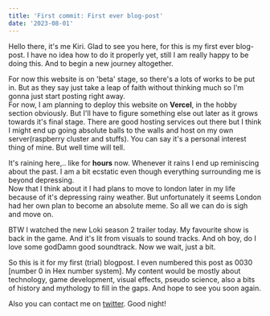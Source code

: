 ```yaml
---
title: 'First commit: First ever blog-post'
date: '2023-08-01'
---
```


Hello there, it's me Kiri. Glad to see you here, for this is my first ever blog-post. I have no idea how to do it properly yet, still I am really happy to be doing this. And to begin a new journey altogether.  


For now this website is on 'beta' stage, so there's a lots of works to be put in. But as they say just take a leap of faith without thinking much so I'm gonna just start posting right away.  
 For now, I am planning to deploy this website on **Vercel**, in the hobby section obviously. But I'll have to figure something else out later as it grows towards it's final stage. There are good hosting services out there but I think I might end up going absolute balls to the walls and host on my own server(raspberry cluster and stuffs). You can say it's a personal interest thing of mine. But well time will tell.


It's raining here,.. like for **hours** now. Whenever it rains I end up reminiscing about the past. I am a bit ecstatic even though everything surrounding me is beyond depressing.  
 Now that I think about it I had plans to move to london later in my life because of it's depressing rainy weather. But unfortunately it seems London had her own plan to become an absolute meme. So all we can do is sigh and move on.


BTW I watched the new Loki season 2 trailer today. My favourite show is back in the game. And it's lit from visuals to sound tracks. And oh boy, do I love some godDamn good soundtrack. Now we wait, just a bit.


So this is it for my first (trial) blogpost. I even numbered this post as 0030 [number 0 in Hex number system]. My content would be mostly about technology, game development, visual effects, pseudo science, also a bits of history and mythology to fill in the gaps. And hope to see you soon again.


Also you can contact me on [twitter](https://twitter.com/akasatoukiri). Good night! 